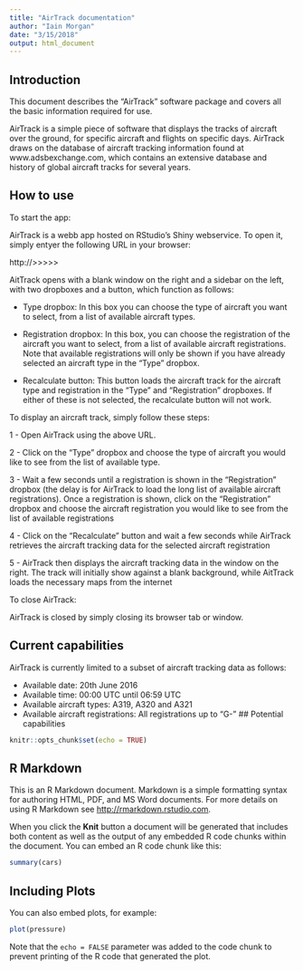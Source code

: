 ```yaml
---
title: "AirTrack documentation"
author: "Iain Morgan"
date: "3/15/2018"
output: html_document
---
```


## Introduction

This document describes the "AirTrack" software package and covers all the basic information required for use.

AirTrack is a simple piece of software that displays the tracks of aircraft over the ground, for specific aircraft and flights on specific days. AirTrack draws on the database of aircraft tracking information found at www.adsbexchange.com, which contains an extensive database and history of global aircraft tracks for several years.

## How to use

To start the app:

AirTrack is a webb app hosted on RStudio's Shiny webservice. To open it, simply entyer the following URL in your browser:

http://>>>>>

AitTrack opens with a blank window on the right and a sidebar on the left, with two dropboxes and a button, which function as follows:

- Type dropbox: In this box you can choose the type of aircraft you want to select, from a list of available aircraft types.

- Registration dropbox: In this box, you can choose the registration of the aircraft you want to select, from a list of available aircraft registrations. Note that available registrations will only be shown if you have already selected an aircraft type in the "Type" dropbox.

- Recalculate button: This button loads the aircraft track for the aircraft type and registration in the "Type" and "Registration" dropboxes. If either of these is not selected, the recalculate button will not work.

To display an aircraft track, simply follow these steps:

1 - Open AirTrack using the above URL.

2 - Click on the "Type" dropbox and choose the type of aircraft you would like to see from the list of available type.

3 - Wait a few seconds until a registration is shown in the "Registration" dropbox (the delay is for AirTrack to load the long list of available aircraft registrations). Once a registration is shown, click on the "Registration" dropbox and choose the aircraft registration you would like to see from the list of available registrations

4 - Click on the "Recalculate" button and wait a few seconds while AirTrack retrieves the aircraft tracking data for the selected aircraft registration

5 - AirTrack then displays the aircraft tracking data in the window on the right. The track will initially show against a blank background, while AitTrack loads the necessary maps from the internet

To close AirTrack:

AirTrack is closed by simply closing its browser tab or window.

## Current capabilities

AirTrack is currently limited to a subset of aircraft tracking data as follows:

- Available date: 20th June 2016
- Available time: 00:00 UTC until 06:59 UTC
- Available aircraft types: A319, A320 and A321
- Available aircraft registrations: All registrations up to "G-"
## Potential capabilities





```r
knitr::opts_chunk$set(echo = TRUE)
```

## R Markdown

This is an R Markdown document. Markdown is a simple formatting syntax for authoring HTML, PDF, and MS Word documents. For more details on using R Markdown see <http://rmarkdown.rstudio.com>.

When you click the **Knit** button a document will be generated that includes both content as well as the output of any embedded R code chunks within the document. You can embed an R code chunk like this:

```r
summary(cars)
```

## Including Plots

You can also embed plots, for example:

```r
plot(pressure)
```

Note that the `echo = FALSE` parameter was added to the code chunk to prevent printing of the R code that generated the plot.

